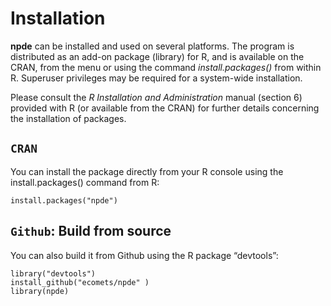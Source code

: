 # Installation  {#installation}

**npde** can be installed and used on several platforms.  The program is distributed as an add-on package (library) for R, and is available on the CRAN, from the menu or using the command *install.packages()* from within R. Superuser privileges may be required for a system-wide installation.

Please consult the *R Installation and Administration* manual (section 6) provided with R (or available from the CRAN) for further details concerning the installation of packages.


<!-- CRAN -->

## `CRAN`
You can install the package directly from your R console using the install.packages() command from R:

```
install.packages("npde")
```

<!-- Github -->
## `Github`: Build from source
You can also build it from Github using the R package "devtools":

```
library("devtools")
install_github("ecomets/npde" )
library(npde)
```
